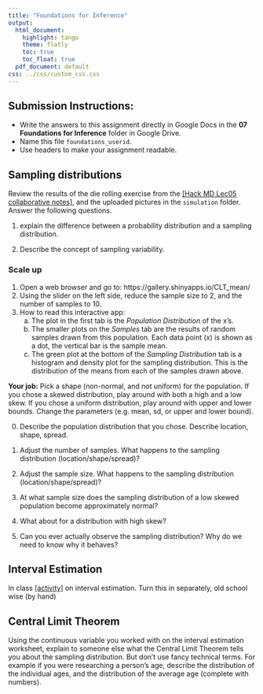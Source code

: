```yaml
---
title: "Foundations for Inference"
output:
  html_document:
    highlight: tango
    theme: flatly
    toc: true
    toc_float: true
  pdf_document: default
css: ../css/custom_css.css
---
```


## Submission Instructions:  

* Write the answers to this assignment directly in Google Docs in the **07 Foundations for Inference** folder in Google Drive. 
* Name this file `foundations_userid`. 
* Use headers to make your assignment readable. 


## Sampling distributions
Review the results of the die rolling exercise from the [[Hack MD Lec05 collaborative notes]](https://hackmd.io/@norcalbiostat/math615_lec05), and the uploaded pictures in the `simulation` folder. Answer the following questions.   

1. explain the difference between a probability distribution and a sampling distribution.

2. Describe the concept of sampling variability.

### Scale up

1. Open a web browser and go to: https://gallery.shinyapps.io/CLT_mean/
2. Using the slider on the left side, reduce the sample size to 2, and the number of samples to 10. 
3. How to read this interactive app: 
    a. The plot in the first tab is the _Population Distribution_ of the x’s. 
    b. The smaller plots on the _Samples_ tab are the results of random samples drawn from this population. Each data point (x) is shown as a dot, the vertical bar is the sample mean. 
    c. The green plot at the bottom of the _Sampling Distribution_ tab is a histogram and density plot for the sampling distribution. This is the distribution of the means from each of the samples drawn above.

**Your job:** Pick a shape (non-normal, and not uniform) for the population. If you chose a skewed distribution, play around with both a high and a low skew. If you chose a uniform distribution, play around with upper and lower bounds. Change the parameters (e.g. mean, sd, or upper and lower bound).  

0. Describe the population distribution that you chose. Describe location, shape, spread. 

1. Adjust the number of samples. What happens to the sampling distribution (location/shape/spread)? 

2. Adjust the sample size. What happens to the sampling distribution (location/shape/spread)? 

3. At what sample size does the sampling distribution of a low skewed population become approximately normal? 

4. What about for a distribution with high skew? 

5. Can you ever actually observe the sampling distribution? Why do we need to know why it behaves? 

## Interval Estimation
In class [[activity]](act05b_interval_estimation.docx) on interval estimation. Turn this in separately, old school wise (by hand)

## Central Limit Theorem
Using the continuous variable you worked with on the interval estimation worksheet, explain to someone else what the Central Limit Theorem tells you about the sampling distribution. But don't use fancy technical terms. For example if you were researching a person's age, describe the distribution of the individual ages, and the distribution of the average age (complete with numbers). 

